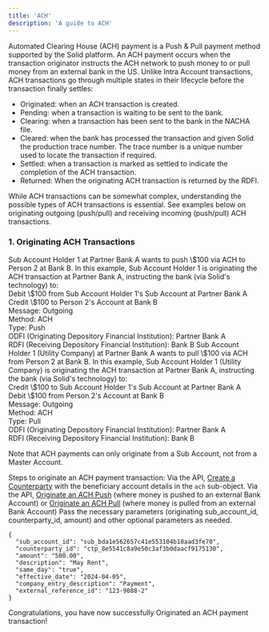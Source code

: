 ```yaml
---
title: 'ACH'
description: 'A guide to ACH'
---
```

Automated Clearing House (ACH) payment is a Push & Pull payment method supported by the Solid platform. An ACH payment occurs when the transaction originator instructs the ACH network to push money to or pull money from an external bank in the US. Unlike Intra Account transactions, ACH transactions go through multiple states in their lifecycle before the transaction finally settles:
- Originated: when an ACH transaction is created.
- Pending: when a transaction is waiting to be sent to the bank.
- Clearing: when a transaction has been sent to the bank in the NACHA file.
- Cleared: when the bank has processed the transaction and given Solid the production trace number. The trace number is a unique number used to locate the transaction if required.
- Settled: when a transaction is marked as settled to indicate the completion of the ACH transaction.
- Returned: When the originating ACH transaction is returned by the RDFI.

While ACH transactions can be somewhat complex, understanding the possible types of ACH transactions is essential. See examples below on originating outgoing (push/pull) and receiving incoming (push/pull) ACH transactions.

### 1. Originating ACH Transactions ###
<AccordionGroup>
  <Accordion title="Example 1a: Originate an ACH Push">
Sub Account Holder 1 at Partner Bank A wants to push \$100 via ACH to Person 2 at Bank B. In this example, Sub Account Holder 1 is originating the ACH transaction at Partner Bank A, instructing the bank (via Solid's technology) to:<br />
Debit \$100 from Sub Account Holder 1's Sub Account at Partner Bank A<br />
Credit \$100 to Person 2's Account at Bank B<br />
Message: Outgoing<br />
Method: ACH<br />
Type: Push<br />
ODFI (Originating Depository Financial Institution): Partner Bank A<br />
RDFI (Receiving Depository Financial Institution): Bank B
  </Accordion>
    <Accordion title="Example 1b: Originate an ACH Pull">
Sub Account Holder 1 (Utility Company) at Partner Bank A wants to pull \$100 via ACH from Person 2 at Bank B. In this example, Sub Account Holder 1 (Utility Company) is originating the ACH transaction at Partner Bank A, instructing the bank (via Solid's technology) to:<br />
Credit \$100 to Sub Account Holder 1's Sub Account at Partner Bank A<br />
Debit \$100 from Person 2's Account at Bank B<br />
Message: Outgoing<br />
Method: ACH<br />
Type: Pull<br />
ODFI (Originating Depository Financial Institution): Partner Bank A<br />
RDFI (Receiving Depository Financial Institution): Bank B<br />
  </Accordion>
</AccordionGroup>


<Tip>Note that ACH payments can only originate from a Sub Account, not from a Master Account.</Tip>

Steps to originate an ACH payment transaction:
<Steps>
  <Step title="Create Counterparty">
 Via the API, [Create a Counterparty](/v2/api-reference/counterparties/create-a-counterparty) with the beneficiary account details in the `ach` sub-object. 
  </Step>
  <Step title="Originate an ACH Payment Transaction">
 Via the API, [Originate an ACH Push](/v2/api-reference/transactions/originate-an-ach-push) (where money is pushed to an external Bank Account) or [Originate an ACH Pull](/v2/api-reference/transactions/originate-an-ach-pull) (where money is pulled from an external Bank Account)
  </Step>
  <Step title="Pass Parameters">
 Pass the necessary parameters (originating sub_account_id, counterparty_id, amount) and other optional parameters as needed.
```
{
  "sub_account_id": "sub_bda1e562657c41e553104b10aad3fe70",
  "counterparty_id": "ctp_8e5541c8a9e50c3af3b0daacf9175130",
  "amount": "500.00",
  "description": "May Rent",
  "same_day": "true",
  "effective_date": "2024-04-05",
  "company_entry_description": "Payment",
  "external_reference_id": "123-9088-2"
}
```
  </Step>
</Steps>

<Check>Congratulations, you have now successfully Originated an ACH payment transaction!</Check>

